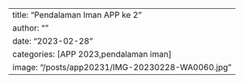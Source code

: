 ---
title: "Pendalaman Iman APP ke 2"
author: ""
date: "2023-02-28"
categories: [APP 2023,pendalaman iman]
image: "/posts/app20231/IMG-20230228-WA0060.jpg"
---